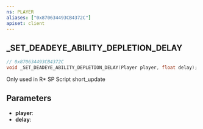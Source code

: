 ```yaml
---
ns: PLAYER
aliases: ["0x870634493CB4372C"]
apiset: client
---
```

## _SET_DEADEYE_ABILITY_DEPLETION_DELAY

```c
// 0x870634493CB4372C
void _SET_DEADEYE_ABILITY_DEPLETION_DELAY(Player player, float delay);
```

Only used in R* SP Script short_update

## Parameters
* **player**:
* **delay**: